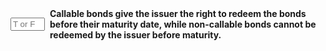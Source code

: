 ::: {.question-block}

<form onsubmit="event.preventDefault(); checkAnswerBox('module6_tf_q7','T')" style="display: flex; align-items: center; gap: 8px;">
<input type="text" id="module6_tf_q7" name="module6_tf_q7" maxlength="1" placeholder="T or F" style="width: 55px;" data-correct-answer="T" /> 
<label for="module6_tf_q7"><strong>Callable bonds give the issuer the right to redeem the bonds before their maturity date, while non-callable bonds cannot be redeemed by the issuer before maturity.</strong></label>
</form>

<div id="feedback-module6_tf_q7" class="feedback" data-status="" style="display:none;">
This is TRUE. Callable bonds can be redeemed early by the issuer, while non-callable bonds cannot.
</div>

:::
